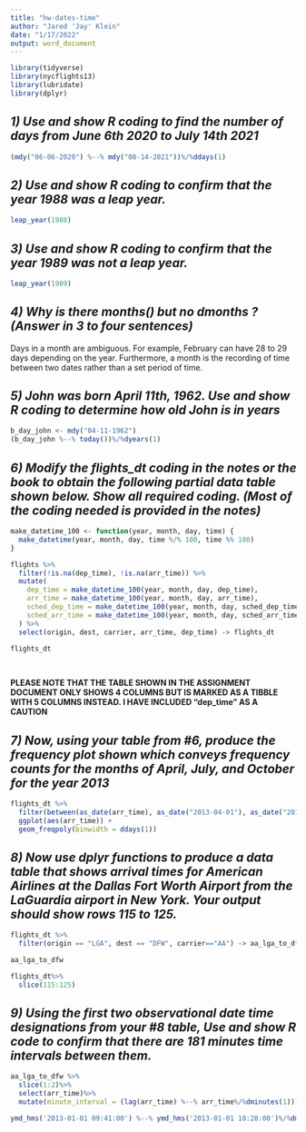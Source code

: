 ```yaml
---
title: "hw-dates-time"
author: "Jared 'Jay' Klein"
date: "1/17/2022"
output: word_document
---
```


```r
library(tidyverse)
library(nycflights13)
library(lubridate)  
library(dplyr)
```


## *1) Use and show R coding to find the number of days from June 6th 2020 to July 14th 2021*
```r
(mdy("06-06-2020") %--% mdy("08-14-2021"))%/%ddays(1)
```


## *2) Use and show R coding to confirm that the year 1988 was a leap year.*
```r
leap_year(1988)
```


## *3) Use and show R coding to confirm that the year 1989 was not a leap year.*
```r
leap_year(1989)
```


## *4)  Why is there months() but no dmonths ? (Answer in 3 to four sentences)*
Days in a month are ambiguous. For example, February can have 28 to 29 days depending on the year. Furthermore, a month is the recording of time between two dates rather than a set period of time.

## *5)  John was born April 11th, 1962. Use and show R coding to determine how old John is in years*
```r
b_day_john <- mdy("04-11-1962")
(b_day_john %--% today())%/%dyears(1)
```


## *6) Modify the flights_dt coding in the notes or the book to obtain the following partial data table shown below.  Show all required coding. (Most of the coding needed is provided in the notes)*
```r

make_datetime_100 <- function(year, month, day, time) {
  make_datetime(year, month, day, time %/% 100, time %% 100)
}

flights %>% 
  filter(!is.na(dep_time), !is.na(arr_time)) %>% 
  mutate(
    dep_time = make_datetime_100(year, month, day, dep_time),
    arr_time = make_datetime_100(year, month, day, arr_time),
    sched_dep_time = make_datetime_100(year, month, day, sched_dep_time),
    sched_arr_time = make_datetime_100(year, month, day, sched_arr_time)
  ) %>% 
  select(origin, dest, carrier, arr_time, dep_time) -> flights_dt

flights_dt
  
  
```
__PLEASE NOTE THAT THE TABLE SHOWN IN THE ASSIGNMENT DOCUMENT ONLY SHOWS 4 COLUMNS BUT IS MARKED AS A TIBBLE WITH 5 COLUMNS INSTEAD. I HAVE INCLUDED "dep_time" AS A CAUTION__ 

## *7) Now, using your table from #6, produce the frequency plot shown which conveys frequency counts for the months of April, July, and October for the year 2013*
```r
flights_dt %>%
  filter(between(as_date(arr_time), as_date("2013-04-01"), as_date("2013-10-01")))%>%
  ggplot(aes(arr_time)) + 
  geom_freqpoly(binwidth = ddays(1))
```


## *8) Now use dplyr functions to produce a data table that shows arrival times for American Airlines at the Dallas Fort Worth Airport from the LaGuardia airport in New York. Your output should show rows 115 to 125.*
```r
flights_dt %>%
  filter(origin == "LGA", dest == "DFW", carrier=="AA") -> aa_lga_to_dfw

aa_lga_to_dfw
```
```r
flights_dt%>%
  slice(115:125)
```


## *9) Using the first two observational date time designations from your #8 table, Use and show R code to confirm that there are 181 minutes time intervals between them.*
```r
aa_lga_to_dfw %>%
  slice(1:2)%>%
  select(arr_time)%>%
  mutate(minute_interval = (lag(arr_time) %--% arr_time%/%dminutes(1)))

ymd_hms('2013-01-01 09:41:00') %--%	ymd_hms('2013-01-01 10:28:00')%/%dminutes(1)
```

